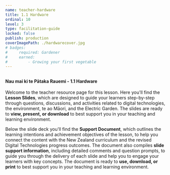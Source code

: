 ```yaml
---
name: teacher-hardware
title: 1.1 Hardware
ordinal: 10
level: 3
type: facilitation-guide
locked: false
publish: production
coverImagePath: ./hardwarecover.jpg
# badges:
#     required: Gardener
#     earned:
#         - Growing your first vegetable
---
```



##

#### **Nau mai ki te Pātaka Rauemi - 1.1 Hardware**

Welcome to the teacher resource page for this lesson. Here you'll find the **Lesson Slides**, which are designed to guide your learners step-by-step through questions, discussions, and activities related to digital technologies, the environment, te ao Māori, and the Electric Garden. The slides are ready to **view, present, or download** to best support you in your teaching and learning environment.

Below the slide deck you'll find the **Support Document**, which outlines the learning intentions and achievement objectives of the lesson, to help you connect the content with the New Zealand curriculum and the revised Digital Technologies progress outcomes. The document also compiles **slide support information**, including detailed comments and question prompts, to guide you through the delivery of each slide and help you to engage your learners with key concepts. The document is ready to **use, download, or print** to best support you in your teaching and learning environment.

###

<GoogleSlides
    title="1.1 Lesson Slides"
    googleId="2PACX-1vSwHhUgxiGYu0JydKy8DhRoOo9LtB7pBXoXc3CIpj6-sic1Zk9faPH6UezSET_tKWAdzJSBiflOaGmo"
    googlePdfId="12cfPg5DJ2jyzI2fWs6geFuV-QZaD1kcz1e5uFyBcxZQ"
/>

###

<GoogleDocs
    title="1.1 Support Document"
    googleId="2PACX-1vQEbkt1tL9GFoXzo-62PzoaJHXRHjkwaGRrXZ6No0lfq0qOaNFUTuc22AiMhPWvvEhloP7DxgdRIwGH"
    googlePdfId="10-dkJH2L4IiSEZPclqwLnUO2y_uU2cSx4eNiYRoPvzw"
/>

